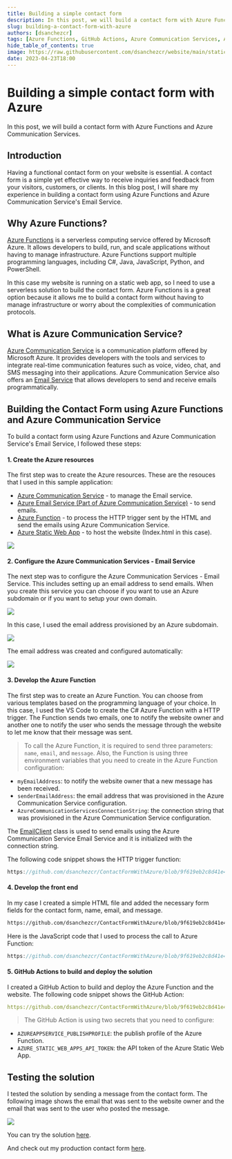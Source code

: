 ```yaml
---
title: Building a simple contact form
description: In this post, we will build a contact form with Azure Functions and Azure Communication Services.
slug: building-a-contact-form-with-azure
authors: [dsanchezcr]
tags: [Azure Functions, GitHub Actions, Azure Communication Services, Azure Static Web Apps]
hide_table_of_contents: true
image: https://raw.githubusercontent.com/dsanchezcr/website/main/static/img/BuiltContactForm/ContactForm.jpg
date: 2023-04-23T18:00
---
```


# Building a simple contact form with Azure

In this post, we will build a contact form with Azure Functions and Azure Communication Services.
<!--truncate-->
## Introduction

Having a functional contact form on your website is essential. A contact form is a simple yet effective way to receive inquiries and feedback from your visitors, customers, or clients. In this blog post, I will share my experience in building a contact form using Azure Functions and Azure Communication Service's Email Service.

## Why Azure Functions?

[Azure Functions](https://learn.microsoft.com/azure/azure-functions/functions-overview) is a serverless computing service offered by Microsoft Azure. It allows developers to build, run, and scale applications without having to manage infrastructure. Azure Functions support multiple programming languages, including C#, Java, JavaScript, Python, and PowerShell.

In this case my website is running on a static web app, so I need to use a serverless solution to build the contact form. Azure Functions is a great option because it allows me to build a contact form without having to manage infrastructure or worry about the complexities of communication protocols.

## What is Azure Communication Service?

[Azure Communication Service](https://learn.microsoft.com/azure/communication-services/overview) is a communication platform offered by Microsoft Azure. It provides developers with the tools and services to integrate real-time communication features such as voice, video, chat, and SMS messaging into their applications. Azure Communication Service also offers an [Email Service](https://learn.microsoft.com/azure/communication-services/concepts/email/email-overview) that allows developers to send and receive emails programmatically.

## Building the Contact Form using Azure Functions and Azure Communication Service

To build a contact form using Azure Functions and Azure Communication Service's Email Service, I followed these steps:

#### 1. Create the Azure resources

The first step was to create the Azure resources. These are the resouces that I used in this sample application:

- [Azure Communication Service](https://learn.microsoft.com/azure/communication-services/quickstarts/create-communication-resource) - to manage the Email service.
- [Azure Email Service (Part of Azure Communication Service)](https://learn.microsoft.com/azure/communication-services/quickstarts/email/create-email-communication-resource) - to send emails.
- [Azure Function](https://learn.microsoft.com/azure/azure-functions/functions-create-first-function-vs-code?pivots=programming-language-csharp) - to process the HTTP trigger sent by the HTML and send the emails using Azure Communication Service.
- [Azure Static Web App](https://learn.microsoft.com/azure/static-web-apps/getting-started) - to host the website (Index.html in this case).

![](../static/img/BuiltContactForm/AzureResourceVisualizer.jpg)

#### 2. Configure the Azure Communication Services - Email Service

The next step was to configure the Azure Communication Services - Email Service. This includes setting up an email address to send emails. When you create this service you can choose if you want to use an Azure subdomain or if you want to setup your own domain.

![](../static/img/BuiltContactForm/AzureEmailCommunicationService.jpg)

In this case, I used the email address provisioned by an Azure subdomain. 

![](../static/img/BuiltContactForm/DomainProvision.jpg)

The email address was created and configured automatically:

![](../static/img/BuiltContactForm/EmailCommunicationService.jpg)


#### 3. Develop the Azure Function

The first step was to create an Azure Function. You can choose from various templates based on the programming language of your choice. In this case, I used the VS Code to create the C# Azure Function with a HTTP trigger. The Function sends two emails, one to notify the website owner and another one to notify the user who sends the message through the website to let me know that their message was sent. 

> To call the Azure Function, it is required to send three parameters: `name`, `email`, and `message`. 
Also, the Function is using three environment variables that you need to create in the Azure Function configuration: 
- `myEmailAddress`: to notify the website owner that a new message has been received.
- `senderEmailAddress`: the email address that was provisioned in the Azure Communication Service configuration.
- `AzureCommunicationServicesConnectionString`: the connection string that was provisioned in the Azure Communication Service configuration.

The [EmailClient](https://learn.microsoft.com/dotnet/api/azure.communication.email.emailclient?view=azure-dotnet) class is used to send emails using the Azure Communication Service Email Service and it is initialized with the connection string.

The following code snippet shows the HTTP trigger function:

```c reference title="Azure Function HTTP Trigger - SendEmails.cs"
https://github.com/dsanchezcr/ContactFormWithAzure/blob/9f619eb2c8d41e45574557dbf3c2f95486391d30/api/SendEmails.cs#L17-L57
```

#### 4. Develop the front end

In my case I created a simple HTML file and added the necessary form fields for the contact form, name, email, and message.

```html reference title="Form to send the email"
https://github.com/dsanchezcr/ContactFormWithAzure/blob/9f619eb2c8d41e45574557dbf3c2f95486391d30/Index.html#L123-L137
```

Here is the JavaScript code that I used to process the call to Azure Function:

```javascript reference title="JavaScript code to call the Azure Function"
https://github.com/dsanchezcr/ContactFormWithAzure/blob/9f619eb2c8d41e45574557dbf3c2f95486391d30/Index.html#L8-L32
```

#### 5. GitHub Actions to build and deploy the solution

I created a GitHub Action to build and deploy the Azure Function and the website. The following code snippet shows the GitHub Action:

```yaml reference title="GitHub Action to build and deploy the solution"
https://github.com/dsanchezcr/ContactFormWithAzure/blob/9f619eb2c8d41e45574557dbf3c2f95486391d30/.github/workflows/main_contactformwithazure.yml#L1-L45
```

> The GitHub Action is using two secrets that you need to configure:
- `AZUREAPPSERVICE_PUBLISHPROFILE`: the publish profile of the Azure Function.
- `AZURE_STATIC_WEB_APPS_API_TOKEN`: the API token of the Azure Static Web App.

## Testing the solution

I tested the solution by sending a message from the contact form. The following image shows the email that was sent to the website owner and the email that was sent to the user who posted the message.

![](../static/img/BuiltContactForm/ContactFormResult.jpg)

You can try the solution [here](https://purple-sky-05cd51e0f.3.azurestaticapps.net/Index.html).

And check out my production contact form [here](https://dsanchezcr.com/contact).